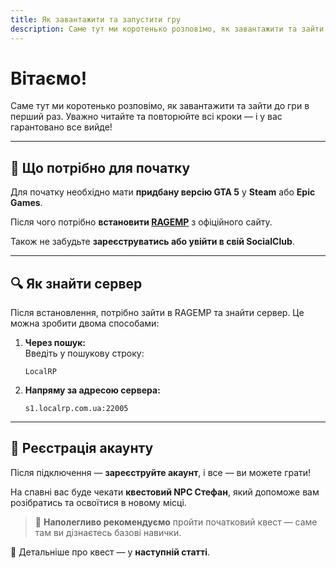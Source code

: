 ```yaml
---
title: Як завантажити та запустити гру
description: Саме тут ми коротенько розповімо, як завантажити та зайти до гри в перший раз. Уважно читайте та повторюйте всі кроки — і у вас гарантовано все вийде!
---
```



# Вітаємо!

Саме тут ми коротенько розповімо, як завантажити та зайти до гри в перший раз. Уважно читайте та повторюйте всі кроки — і у вас гарантовано все вийде!

---

## 🛒 Що потрібно для початку

Для початку необхідно мати **придбану версію GTA 5** у **Steam** або **Epic Games**.

Після чого потрібно **встановити [RAGEMP](https://rage.mp)** з офіційного сайту.

Також не забудьте **зареєструватись або увійти в свій SocialClub**.

---

## 🔍 Як знайти сервер

Після встановлення, потрібно зайти в RAGEMP та знайти сервер. Це можна зробити двома способами:

1. **Через пошук:**  
   Введіть у пошукову строку:  
   ```
   LocalRP  
   ```

2. **Напряму за адресою сервера:**  
   ```
   s1.localrp.com.ua:22005
   ```

---

## 🧾 Реєстрація акаунту

Після підключення — **зареєструйте акаунт**, і все — ви можете грати!

На спавні вас буде чекати **квестовий NPC Стефан**, який допоможе вам розібратись та освоїтися в новому місці.

> 📝 **Наполегливо рекомендуємо** пройти початковий квест — саме там ви дізнаєтесь базові навички.

📖 Детальніше про квест — у **наступній статті**.
